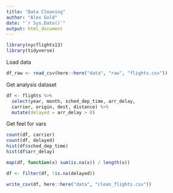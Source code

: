 ```yaml
---
title: "Data Cleaning"
author: "Alex Gold"
date: "`r Sys.Date()`"
output: html_document
---
```


```r
library(nycflights13)
library(tidyverse)
```

Load data
```r
df_raw <- read_csv(here::here("data", "raw", "flights.csv"))
```

Get analysis dataset
```r
df <- flights %>%
  select(year, month, sched_dep_time, arr_delay,
  carrier, origin, dest, distance) %>%
  mutate(delayed = arr_delay > 0)
```

Get feel for vars
```r
count(df, carrier)
count(df, delayed)
hist(df$sched_dep_time)
hist(df$arr_delay)
```

```r
map(df, function(x) sum(is.na(x)) / length(x))
```

```r
df <- filter(df, !is.na(delayed))
```

```r
write_csv(df, here::here("data", "clean_flights.csv"))
```

